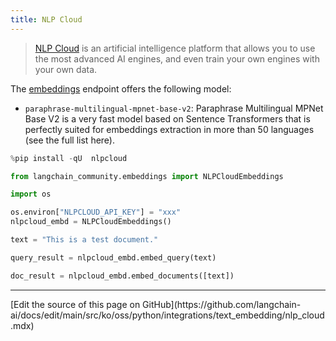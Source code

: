 ```yaml
---
title: NLP Cloud
---
```


>[NLP Cloud](https://docs.nlpcloud.com/#introduction) is an artificial intelligence platform that allows you to use the most advanced AI engines, and even train your own engines with your own data.

The [embeddings](https://docs.nlpcloud.com/#embeddings) endpoint offers the following model:

* `paraphrase-multilingual-mpnet-base-v2`: Paraphrase Multilingual MPNet Base V2 is a very fast model based on Sentence Transformers that is perfectly suited for embeddings extraction in more than 50 languages (see the full list here).

```python
%pip install -qU  nlpcloud
```

```python
from langchain_community.embeddings import NLPCloudEmbeddings
```

```python
import os

os.environ["NLPCLOUD_API_KEY"] = "xxx"
nlpcloud_embd = NLPCloudEmbeddings()
```

```python
text = "This is a test document."
```

```python
query_result = nlpcloud_embd.embed_query(text)
```

```python
doc_result = nlpcloud_embd.embed_documents([text])
```

---

<Callout icon="pen-to-square" iconType="regular">
  [Edit the source of this page on GitHub](https://github.com/langchain-ai/docs/edit/main/src/ko/oss/python/integrations/text_embedding/nlp_cloud.mdx)
</Callout>
